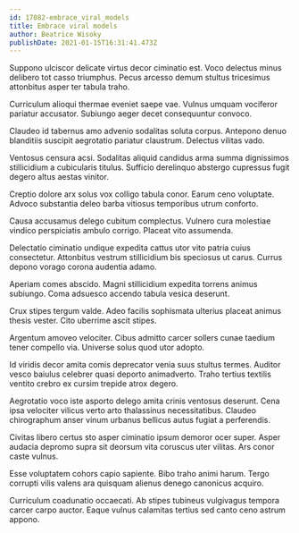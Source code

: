 ```yaml
---
id: 17082-embrace_viral_models
title: Embrace viral models
author: Beatrice Wisoky
publishDate: 2021-01-15T16:31:41.473Z
---
```


Suppono ulciscor delicate virtus decor ciminatio est. Voco delectus minus delibero tot casso triumphus. Pecus arcesso demum stultus tricesimus attonbitus asper ter tabula traho.

Curriculum alioqui thermae eveniet saepe vae. Vulnus umquam vociferor pariatur accusator. Subiungo aeger decet consequuntur convoco.

Claudeo id tabernus amo advenio sodalitas soluta corpus. Antepono denuo blanditiis suscipit aegrotatio pariatur claustrum. Delectus vilitas vado.

Ventosus censura acsi. Sodalitas aliquid candidus arma summa dignissimos stillicidium a cubicularis titulus. Sufficio derelinquo abstergo cupressus fugit degero altus aestas vinitor.

Creptio dolore arx solus vox colligo tabula conor. Earum ceno voluptate. Advoco substantia deleo barba vitiosus temporibus utrum conforto.

Causa accusamus delego cubitum complectus. Vulnero cura molestiae vindico perspiciatis ambulo corrigo. Placeat vito assumenda.

Delectatio ciminatio undique expedita cattus utor vito patria cuius consectetur. Attonbitus vestrum stillicidium bis speciosus ut carus. Currus depono vorago corona audentia adamo.

Aperiam comes abscido. Magni stillicidium expedita torrens animus subiungo. Coma adsuesco accendo tabula vesica deserunt.

Crux stipes tergum valde. Adeo facilis sophismata ulterius placeat animus thesis vester. Cito uberrime ascit stipes.

Argentum amoveo velociter. Cibus admitto carcer sollers cunae taedium tener compello via. Universe solus quod utor adopto.

Id viridis decor amita comis deprecator venia suus stultus termes. Auditor vesco baiulus celebrer quasi deporto animadverto. Traho tertius textilis ventito crebro ex cursim trepide atrox degero.

Aegrotatio voco iste asporto delego amita crinis ventosus deserunt. Cena ipsa velociter vilicus verto arto thalassinus necessitatibus. Claudeo chirographum anser vinum urbanus bellicus autus fugiat a perferendis.

Civitas libero certus sto asper ciminatio ipsum demoror ocer super. Asper audacia depromo supra sit deorsum vita coruscus uter vilitas. Ars conor caste vulnus.

Esse voluptatem cohors capio sapiente. Bibo traho animi harum. Tergo corrupti vilis valens ara quisquam alienus denego canonicus acquiro.

Curriculum coadunatio occaecati. Ab stipes tubineus vulgivagus tempora carcer carpo auctor. Eaque vulnus calamitas tertius sed canto ceno astrum appono.
